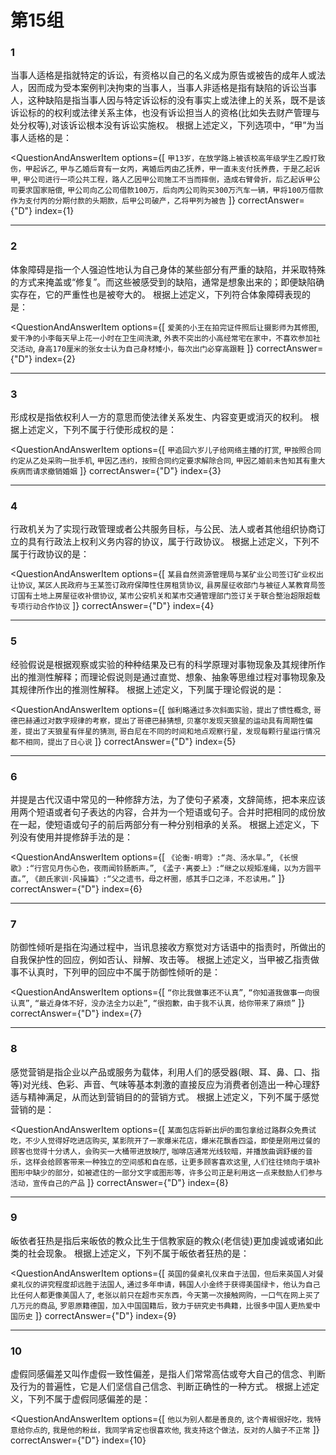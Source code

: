 
<AnswerCard/>

# 第15组

### 1
当事人适格是指就特定的诉讼，有资格以自己的名义成为原告或被告的成年人或法人，因而成为受本案例判决拘束的当事人，当事人非适格是指有缺陷的诉讼当事人，这种缺陷是指当事人因与特定诉讼标的没有事实上或法律上的关系，既不是该诉讼标的的权利或法律关系主体，也没有诉讼担当人的资格(比如失去财产管理与处分权等),对该诉讼根本没有诉讼实施权。
根据上述定义，下列选项中，“甲”为当事人适格的是：

<QuestionAndAnswerItem
    options={[
        `甲13岁，在放学路上被该校高年级学生乙殴打致伤，甲起诉乙`,
        `甲与乙婚后育有一女丙，离婚后丙由乙抚养，甲一直未支付抚养费，于是乙起诉甲`,
        `甲公司进行一项公共工程，路人乙因甲公司施工不当而摔倒，造成右臂骨折，后乙起诉甲公司要求国家赔偿`,
        `甲公司向乙公司借款100万，后向丙公司购买300万汽车一辆，甲将100万借款作为支付丙的分期付款的头期款，后甲公司破产，乙将甲列为被告`
    ]}
    correctAnswer={"D"}
    index={1}
>

</QuestionAndAnswerItem>

------

### 2
体象障碍是指一个人强迫性地认为自己身体的某些部分有严重的缺陷，并采取特殊的方式来掩盖或“修复”。而这些被感受到的缺陷，通常是想象出来的；即便缺陷确实存在，它的严重性也是被夸大的。
根据上述定义，下列符合体象障碍表现的是：

<QuestionAndAnswerItem
    options={[
        `爱美的小王在拍完证件照后让摄影师为其修图`,
        `爱干净的小李每天早上花一小时在卫生间洗漱`,
        `外表不突出的小高经常宅在家中，不喜欢参加社交活动`,
        `身高170厘米的张女士认为自己身材矮小，每次出门必穿高跟鞋`
    ]}
    correctAnswer={"D"}
    index={2}
>

</QuestionAndAnswerItem>

------

### 3
形成权是指依权利人一方的意思而使法律关系发生、内容变更或消灭的权利。
根据上述定义，下列不属于行使形成权的是：

<QuestionAndAnswerItem
    options={[
        `甲追回六岁儿子给网络主播的打赏`,
        `甲按照合同约定从乙处采购一批手机`,
        `甲因乙违约，按照合同约定要求解除合同`,
        `甲因乙婚前未告知其有重大疾病而请求撤销婚姻`
    ]}
    correctAnswer={"D"}
    index={3}
>

</QuestionAndAnswerItem>

------

### 4
行政机关为了实现行政管理或者公共服务目标，与公民、法人或者其他组织协商订立的具有行政法上权利义务内容的协议，属于行政协议。
根据上述定义，下列不属于行政协议的是：

<QuestionAndAnswerItem
    options={[
        `某县自然资源管理局与某矿业公司签订矿业权出让协议`,
        `某区人民政府与王某签订政府保障性住房租赁协议`,
        `县房屋征收部门与被征人某教育局签订国有土地上房屋征收补偿协议`,
        `某市公安机关和某市交通管理部门签订关于联合整治超限超载专项行动合作协议`
    ]}
    correctAnswer={"D"}
    index={4}
>

</QuestionAndAnswerItem>

------

### 5
经验假说是根据观察或实验的种种结果及已有的科学原理对事物现象及其规律所作出的推测性解释；而理论假说则是通过直觉、想象、抽象等思维过程对事物现象及其规律所作出的推测性解释。
根据上述定义，下列属于理论假说的是：

<QuestionAndAnswerItem
    options={[
        `伽利略通过多次斜面实验，提出了惯性概念`,
        `哥德巴赫通过对数字规律的考察，提出了哥德巴赫猜想`,
        `贝塞尔发现天狼星的运动具有周期性偏差，提出了天狼星有伴星的猜测`,
        `哥白尼在不同的时间和地点观察行星，发现每颗行星运行情况都不相同，提出了日心说`
    ]}
    correctAnswer={"D"}
    index={5}
>

</QuestionAndAnswerItem>

------

### 6
并提是古代汉语中常见的一种修辞方法，为了使句子紧凑，文辞简练，把本来应该用两个短语或者句子表达的内容，合并为一个短语或句子。合并时把相同的成份放在一起，使短语或句子的前后两部分有一种分别相承的关系。
根据上述定义，下列没有使用并提修辞手法的是：

<QuestionAndAnswerItem
    options={[
        `《论衡·明雩》:“尧、汤水旱。”`,
        `《长恨歌》:“行宫见月伤心色，夜雨闻铃肠断声。”`,
        `《孟子·离娄上》:“继之以规矩准绳，以为方圆平直。”`,
        `《颜氏家训·风操篇》:“父之遗书，母之杯圈，感其手口之泽，不忍读用。”`
    ]}
    correctAnswer={"D"}
    index={6}
>

</QuestionAndAnswerItem>

------

### 7
防御性倾听是指在沟通过程中，当讯息接收方察觉对方话语中的指责时，所做出的自我保护性的回应，例如否认、辩解、攻击等。
根据上述定义，当甲被乙指责做事不认真时，下列甲的回应中不属于防御性倾听的是：

<QuestionAndAnswerItem
    options={[
        `“你比我做事还不认真”`,
        `“你知道我做事一向很认真”`,
        `“最近身体不好，没办法全力以赴”`,
        `“很抱歉，由于我不认真，给你带来了麻烦”`
    ]}
    correctAnswer={"D"}
    index={7}
>

</QuestionAndAnswerItem>

------

### 8
感觉营销是指企业以产品或服务为载体，利用人们的感受器(眼、耳、鼻、口、指等)对光线、色彩、声音、气味等基本刺激的直接反应为消费者创造出一种心理舒适与精神满足，从而达到营销目的的营销方式。
根据上述定义，下列不属于感觉营销的是：

<QuestionAndAnswerItem
    options={[
        `某面包店将新出炉的面包拿给过路群众免费试吃，不少人觉得好吃进店购买`,
        `某影院开了一家爆米花店，爆米花飘香四溢，即使是刚用过餐的顾客也觉得十分诱人，会购买一大桶带进放映厅`,
        `咖啡店通常光线较暗，并播放曲调舒缓的音乐，这样会给顾客带来一种独立的空间感和自在感，让更多顾客喜欢这里`,
        `人们往往倾向于填补图形中缺少的部分，如被遮住的一部分文字或图形等，许多公司正是利用这一点来鼓励人们参与活动，宣传自己的产品`
    ]}
    correctAnswer={"D"}
    index={8}
>

</QuestionAndAnswerItem>

------

### 9
皈依者狂热是指后来皈依的教众比生于信教家庭的教众(老信徒)更加虔诚或诸如此类的社会现象。
根据上述定义，下列不属于皈依者狂热的是：

<QuestionAndAnswerItem
    options={[
        `英国的餐桌礼仪来自于法国，但后来英国人对餐桌礼仪的讲究程度却远胜于法国人`,
        `通过多年申请，韩国人小金终于获得美国绿卡，他认为自己比任何人都更像美国人了`,
        `老张以前只在超市买东西，今天第一次接触网购，一口气在网上买了几万元的商品`,
        `罗恩原籍德国，加入中国国籍后，致力于研究史书典籍，比很多中国人更热爱中国历史`
    ]}
    correctAnswer={"D"}
    index={9}
>

</QuestionAndAnswerItem>

------

### 10
虚假同感偏差又叫作虚假一致性偏差，是指人们常常高估或夸大自己的信念、判断及行为的普遍性，它是人们坚信自己信念、判断正确性的一种方式。
根据上述定义，下列不属于虚假同感偏差的是：

<QuestionAndAnswerItem
    options={[
        `他以为别人都是善良的`,
        `这个青椒很好吃，我特意给你点的`,
        `我是他的粉丝，我同学肯定也很喜欢他`,
        `我支持这个做法，反对的人脑子不正常`
    ]}
    correctAnswer={"D"}
    index={10}
>

</QuestionAndAnswerItem>
